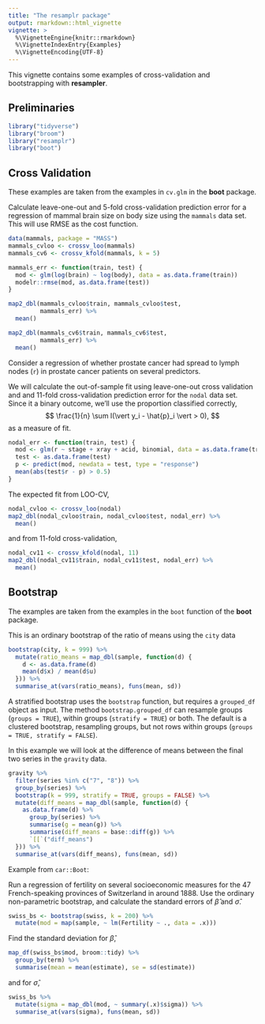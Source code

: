 ```yaml
---
title: "The resamplr package"
output: rmarkdown::html_vignette
vignette: >
  %\VignetteEngine{knitr::rmarkdown}
  %\VignetteIndexEntry{Examples}
  %\VignetteEncoding{UTF-8}
---
```


This vignette contains some examples of cross-validation and bootstrapping with **resampler**.

## Preliminaries

```r
library("tidyverse")
library("broom")
library("resamplr")
library("boot")
```

## Cross Validation

These examples are taken from the examples in `cv.glm` in the **boot** package.

Calculate leave-one-out and 5-fold cross-validation prediction error for a regression of mammal brain size on body size using the `mammals` data set. This 
will use RMSE as the cost function.
```r
data(mammals, package = "MASS")
mammals_cvloo <- crossv_loo(mammals)
mammals_cv6 <- crossv_kfold(mammals, k = 5)

mammals_err <- function(train, test) {
  mod <- glm(log(brain) ~ log(body), data = as.data.frame(train))
  modelr::rmse(mod, as.data.frame(test))
}

map2_dbl(mammals_cvloo$train, mammals_cvloo$test, 
         mammals_err) %>%
  mean()

map2_dbl(mammals_cv6$train, mammals_cv6$test, 
         mammals_err) %>%
  mean()

```

Consider a regression of whether prostate cancer had spread to lymph nodes (`r`) in prostate cancer patients on several predictors.

We will calculate the out-of-sample fit using  leave-one-out cross validation and and 11-fold cross-validation prediction error for the `nodal` data set.  
Since it a binary outcome, we'll use the proportion classified correctly,
$$
\frac{1}{n} \sum I(\vert y_i - \hat{p}_i \vert > 0),
$$
as a measure of fit.
```r
nodal_err <- function(train, test) {
  mod <- glm(r ~ stage + xray + acid, binomial, data = as.data.frame(train))  
  test <- as.data.frame(test)
  p <- predict(mod, newdata = test, type = "response")
  mean(abs(test$r - p) > 0.5)
}
```
The expected fit from LOO-CV,
```r
nodal_cvloo <- crossv_loo(nodal)
map2_dbl(nodal_cvloo$train, nodal_cvloo$test, nodal_err) %>%
  mean()
```
and from 11-fold cross-validation,
```r
nodal_cv11 <- crossv_kfold(nodal, 11)
map2_dbl(nodal_cv11$train, nodal_cv11$test, nodal_err) %>%
  mean()
```


## Bootstrap

The examples are taken from the examples in the `boot` function of the **boot** package.

This is an ordinary bootstrap of the ratio of means using the `city` data
```r
bootstrap(city, k = 999) %>%
  mutate(ratio_means = map_dbl(sample, function(d) {
    d <- as.data.frame(d)
    mean(d$x) / mean(d$u)
  })) %>%
  summarise_at(vars(ratio_means), funs(mean, sd))
```

A stratified bootstrap uses the `bootstrap` function, but requires a `grouped_df` object as input.
The method `bootstrap.grouped_df` can resample groups (`groups = TRUE`), within groups (`stratify = TRUE`) or both. The default is a clustered bootstrap, resampling groups, but not rows within groups (`groups = TRUE, stratify = FALSE`).

In this example we will look at the difference of means between the final two series in the `gravity` data.
```r
gravity %>%
  filter(series %in% c("7", "8")) %>%
  group_by(series) %>%
  bootstrap(k = 999, stratify = TRUE, groups = FALSE) %>%
  mutate(diff_means = map_dbl(sample, function(d) {
    as.data.frame(d) %>%
      group_by(series) %>%
      summarise(g = mean(g)) %>%
      summarise(diff_means = base::diff(g)) %>%
      `[[`("diff_means")
  })) %>%
  summarise_at(vars(diff_means), funs(mean, sd))
```

Example from `car::Boot`:

Run a regression of fertility on several socioeconomic measures for
the 47 French-speaking provinces of Switzerland in around 1888.
Use the ordinary non-parametric bootstrap, and calculate the standard errors
of $\hat{\beta}$ and $\hat{\sigma}$.
```r
swiss_bs <- bootstrap(swiss, k = 200) %>%
  mutate(mod = map(sample, ~ lm(Fertility ~ ., data = .x)))
```

Find the standard deviation for $\hat{\beta}$,
```r
map_df(swiss_bs$mod, broom::tidy) %>%
  group_by(term) %>%
  summarise(mean = mean(estimate), se = sd(estimate))
```
and for $\hat{\sigma}$,
```r
swiss_bs %>%
  mutate(sigma = map_dbl(mod, ~ summary(.x)$sigma)) %>%
  summarise_at(vars(sigma), funs(mean, sd))
```

